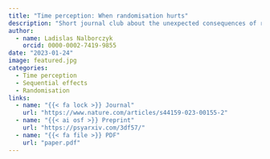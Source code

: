 ```yaml
---
title: "Time perception: When randomisation hurts"
description: "Short journal club about the unexpected consequences of randomisation in psychological research."
author: 
  - name: Ladislas Nalborczyk
    orcid: 0000-0002-7419-9855
date: "2023-01-24"
image: featured.jpg
categories:
  - Time perception
  - Sequential effects
  - Randomisation
links:
  - name: "{{< fa lock >}} Journal"
    url: "https://www.nature.com/articles/s44159-023-00155-2"
  - name: "{{< ai osf >}} Preprint"
    url: "https://psyarxiv.com/3df57/"
  - name: "{{< fa file >}} PDF"
    url: "paper.pdf"
---
```

